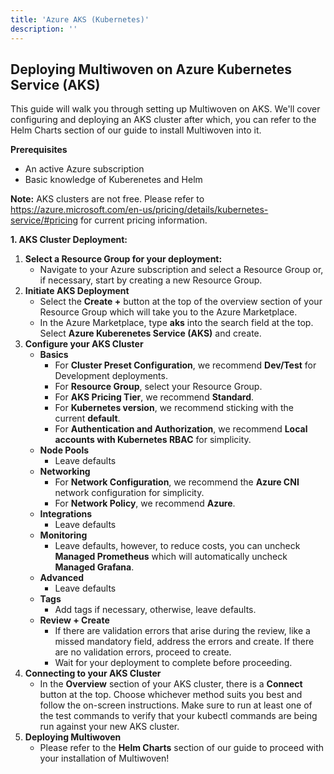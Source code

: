 ```yaml
---
title: 'Azure AKS (Kubernetes)'
description: ''
---
```


## Deploying Multiwoven on Azure Kubernetes Service (AKS)

This guide will walk you through setting up Multiwoven on AKS. We'll cover configuring and deploying an AKS cluster after which, you can refer to the Helm Charts section of our guide to install Multiwoven into it.

**Prerequisites**

* An active Azure subscription
* Basic knowledge of Kuberenetes and Helm

**Note:** AKS clusters are not free. Please refer to https://azure.microsoft.com/en-us/pricing/details/kubernetes-service/#pricing for current pricing information.


**1. AKS Cluster Deployment:**
1. **Select a Resource Group for your deployment:** 
    * Navigate to your Azure subscription and select a Resource Group or, if necessary, start by creating a new Resource Group.
2. **Initiate AKS Deployment**
    * Select the **Create +** button at the top of the overview section of your Resource Group which will take you to the Azure Marketplace.
    * In the Azure Marketplace, type **aks** into the search field at the top. Select **Azure Kuberenetes Service (AKS)** and create.
3. **Configure your AKS Cluster**
    * **Basics**
        * For **Cluster Preset Configuration**, we recommend **Dev/Test** for Development deployments.
        * For **Resource Group**, select your Resource Group.
        * For **AKS Pricing Tier**, we recommend **Standard**.
        * For **Kubernetes version**, we recommend sticking with the current **default**.
        * For **Authentication and Authorization**, we recommend **Local accounts with Kubernetes RBAC** for simplicity.
    * **Node Pools**
        * Leave defaults
    * **Networking**
        * For **Network Configuration**, we recommend the **Azure CNI** network configuration for simplicity.
        * For **Network Policy**, we recommend **Azure**.
    * **Integrations**
        * Leave defaults
    * **Monitoring**
        * Leave defaults, however, to reduce costs, you can uncheck **Managed Prometheus** which will automatically uncheck **Managed Grafana**. 
    * **Advanced**
        * Leave defaults
    * **Tags**
        * Add tags if necessary, otherwise, leave defaults.
    * **Review + Create**
        * If there are validation errors that arise during the review, like a missed mandatory field, address the errors and create. If there are no validation errors, proceed to create.
        * Wait for your deployment to complete before proceeding.
4. **Connecting to your AKS Cluster**
    * In the **Overview** section of your AKS cluster, there is a **Connect** button at the top. Choose whichever method suits you best and follow the on-screen instructions. Make sure to run at least one of the test commands to verify that your kubectl commands are being run against your new AKS cluster.
5. **Deploying Multiwoven**
    * Please refer to the **Helm Charts** section of our guide to proceed with your installation of Multiwoven!

